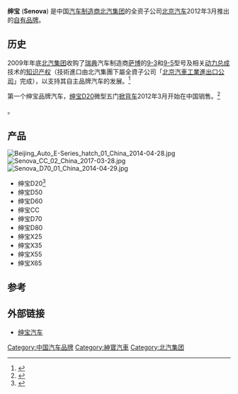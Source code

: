 {{distinguish|萨博汽车}}
{{Infobox brand
|name=绅宝
|image=
|type=[[汽车|汽车]] [[品牌|品牌]]
|currentowner= [[北京汽车|北京汽车]]
|origin=[[北京|北京]]
|introduced= March 2012
|discontinued=
|related=
|markets=全球
|previousowners= 
|trademarkregistrations=
|website= [http://www.senova.com.cn/ 绅宝汽车] {{zh icon}}
}}

'''绅宝''' ('''Senova''') 是中国[[汽車製造_(公司)|汽车制造商]][[北汽集团|北汽集团]]的全资子公司[[北京汽车|北京汽车]]2012年3月推出的[[自有品牌|自有品牌]]。

==历史==
2009年年底[[北汽集团|北汽集团]]收购了[[瑞典|瑞典]]汽车制造商[[萨博汽车|萨博]]的[[萨博9-3|9-3]]和[[9-5萨博|9-5]]型号及相关[[动力总成|动力总成]]技术的[[知识产权|知识产权]]（技術進口由北汽集團下屬全資子公司「[[北京汽車工業進出口公司|北京汽車工業進出口公司]]」完成），以支持其自主品牌汽车的发展。<ref>{{cite news|url=http://www.chinadaily.com.cn/cndy/2012-04/16/content_15053517.htm|title=BAIC: Range of new models set for Beijing show|accessdate=10 February 2013|publisher=China Daily|date=16 April 2012}}</ref>

第一个绅宝品牌汽车，[[绅宝D20|绅宝D20]]微型五门[[掀背车|掀背车]]2012年3月开始在中国销售。<ref>{{cite news|url=http://autonews.gasgoo.com/china-news/baic-e-series-makes-market-debut-120327.shtml|title=BAIC E-Series makes market debut|accessdate=10 February 2013|publisher=Gasgoo|date=27 March 2012}}</ref>

{{来源请求|[[绅宝D70|绅宝D70]]的量产版在2012年[[广州车展|广州车展]]上首次出现}}。

==产品==
[[File:Beijing_Auto_E-Series_hatch_01_China_2014-04-28.jpg|thumb]]
[[File:Senova_CC_02_China_2017-03-28.jpg|thumb]]
[[File:Senova_D70_01_China_2014-04-29.jpg|thumb]]

*绅宝D20<ref>{{cite news|url=http://www.carnewschina.com/2012/03/19/beijing-auto-e-series-listed-priced-in-china/|title=Beijing Auto E-series listed & priced in China|accessdate=10 February 2013|publisher=Car News China|date=19 March 2012}}</ref>
*绅宝D50
*绅宝D60
*绅宝CC
*绅宝D70
*绅宝D80
*绅宝X25
*绅宝X35
*绅宝X55
*绅宝X65

==参考==
{{Reflist}}

==外部链接==
*[http://www.senova.com.cn/ 绅宝汽车] {{zh icon}}

{{北汽集团}}
{{中国汽车制造业}}
{{Authority control}}
[[Category:中国汽车品牌|Category:中国汽车品牌]]
[[Category:紳寶汽車|Category:紳寶汽車]]
[[Category:北汽集团|Category:北汽集团]]